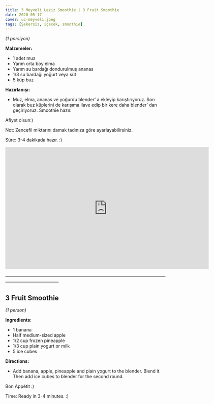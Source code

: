 ```yaml
---
title: 3 Meyveli Leziz Smoothie | 3 Fruit Smoothie
date: 2020-05-17
cover: uc-meyveli.jpeg
tags: [Şekersiz, içecek, smoothie]
---
```


*(1 porsiyon)*

**Malzemeler:**

- 1 adet muz
- Yarım orta boy elma
- Yarım su bardağı dondurulmuş ananas
- 1/3 su bardağı yoğurt veya süt
- 5 küp buz

**Hazırlanışı:**

- Muz, elma, ananas ve yoğurdu blender’ a ekleyip karıştırıyoruz.
 Son olarak buz küplerini de karışıma ilave edip bir kere daha blender’ dan geçiriyoruz. Smoothie hazır.

Afiyet olsun:)

Not: Zencefil miktarını damak tadınıza göre ayarlayabilirsiniz.

Süre: 3-4 dakikada hazır. :)

<p>
<iframe
    type="text/html"
    width="640"
    height="385"
    src="http://www.youtube.com/embed/JoS1RYnqtlk"
    frameborder="0">
</iframe>
</p>

————————————————————————————————————————————————

## 3 Fruit Smoothie

*(1 person)*

**Ingredients:**

- 1 banana
- Half medium-sized apple
- 1/2 cup frozen pineapple
- 1/3 cup plain yogurt or milk
- 5 ice cubes


**Directions:**

-  Add banana, apple, pineapple and plain yogurt to the blender. Blend it. Then add ice cubes to blender for the second round.

Bon Appétit :)

Time: Ready in 3-4 minutes. :)